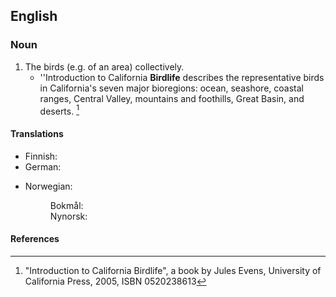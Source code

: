 ==English==

===Noun===
{{en-noun|-}}

# The birds (e.g. of an area) collectively.
#* ''Introduction to California '''Birdlife''' describes the representative birds in California's seven major bioregions: ocean, seashore, coastal ranges, Central Valley, mountains and foothills, Great Basin, and deserts. <ref>"Introduction to California Birdlife", a book by Jules Evens, University of California Press, 2005, ISBN 0520238613</ref>

====Translations====
{{trans-top|birds collectively}}
* Finnish: {{t|fi|linnusto}}
* German: {{t|de|Vogelwelt|f}}
{{trans-mid}}
* Norwegian:
*: Bokmål: {{t|nb|fugleliv|n}}
*: Nynorsk: {{t|nn|fugleliv|n}}
{{trans-bottom}}

====References====
<references/>